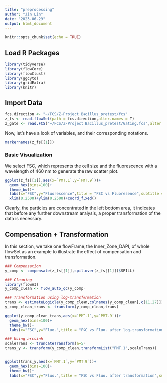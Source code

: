 ```yaml
---
title: "preprocessing"
author: "Jin Lin"
date: "2023-06-29"
output: html_document
---
```


```r
knitr::opts_chunk$set(echo = TRUE)
```

## Load R Packages

```r
library(tidyverse)
library(flowCore)
library(flowClust)
library(ggcyto)
library(gridExtra)
library(knitr)
```

## Import Data

```r
fcs.direction <- "~/FCS/Z-Project Bacillus_pretest/fcs"
z_fs <- read.flowSet(path = fcs.direction,alter.names = T)
z_gate <- read.FCS("~/FCS/Z-Project Bacillus_pretest/Gating.fcs",alter.names = T)
```

Now, let's have a look of variables, and their corresponding notations.

```r
markernames(z_fs[[1]])
```

### Basic Visualization

We select FSC, which represents the cell size and the fluorescence with a wavelength of 460 nm to generate the raw scatter plot.

```r
ggplot(z_fs[[1]],aes(x=`PMT.1`,y=`PMT.9`))+
  geom_hex(bins=100)+
  theme_bw()+
  labs(x="FSC",y="Fluorescence",title = "FSC vs Fluoresence",subtitle = "Inner_zone_DAPI")+
  xlim(0,2500)+ylim(0,2500)+coord_fixed()
```

Clearly, the particles are concentrated in the left bottom area, it indicates that before any further downstream analysis, a proper transformation of the data is necessary.

## Compensation + Transformation

In this section, we take one flowFrame, the Inner_Zone_DAPI, of whole flowSet as an example to illustrate the effect of compensation and transformation.

```r
### Compensation
y_comp <- compensate(z_fs[[1]],spillover(z_fs[[1]])$SPILL)

### Cleaning
library(flowAI)
y_comp_clean <- flow_auto_qc(y_comp)
```

```r
### Transformation using log-transformation
trans <- estimateLogicle(y_comp_clean,colnames(y_comp_clean[,c(11,27)]))
y_comp_clean_trans <- transform(y_comp_clean,trans)

ggplot(y_comp_clean_trans,aes(x=`PMT.1`,y=`PMT.9`))+
  geom_hex(bins=100)+
  theme_bw()+
  labs(x="FSC",y="Fluo.",title = "FSC vs Fluo. after log-transformation",subtitle = "Inner_zone_DAPI")

```

```r
### Using arcsinh
scaleTrans <- truncateTransform(a=5)
trans_y <- transform(y_comp_clean,transformList("PMT.1",scaleTrans))


ggplot(trans_y,aes(x=`PMT.1`,y=`PMT.9`))+
  geom_hex(bins=100)+
  theme_bw()+
  labs(x="FSC",y="Fluo.",title = "FSC vs Fluo. after transformation",subtitle = "Inner_zone_DAPI")

```
